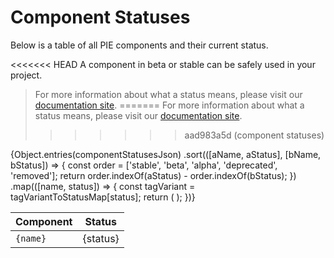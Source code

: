 
<Meta title="Components/Component statuses" />

# Component Statuses

Below is a table of all PIE components and their current status.

<<<<<<< HEAD
A component in <pie-tag variant="brand-05">beta</pie-tag> or <pie-tag variant="success">stable</pie-tag> can be safely used in your project.

> For more information about what a status means, please visit our [documentation site](https://pie.design/components/component-status/#status-descriptions).
=======
For more information about what a status means, please visit our [documentation site](https://pie.design/components/component-status/#status-descriptions).
>>>>>>> aad983a5d (component statuses)

<table>
    <thead>
        <tr>
            <th>Component</th>
            <th>Status</th>
        </tr>
    </thead>
    <tbody>
        {Object.entries(componentStatusesJson)
        .sort(([aName, aStatus], [bName, bStatus]) => {
            const order = ['stable', 'beta', 'alpha', 'deprecated', 'removed'];
            return order.indexOf(aStatus) - order.indexOf(bStatus);
        })
        .map(([name, status]) => {
            const tagVariant = tagVariantToStatusMap[status];
            return (
                <tr key={name}>
                    <td><code>{name}</code></td>
                    <td>
                        <pie-tag variant={tagVariant}>{status}</pie-tag>
                    </td>
                </tr>
            );
        })}
    </tbody>
</table>
